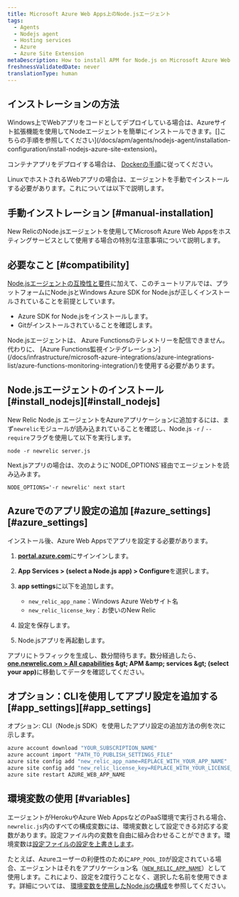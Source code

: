 ```yaml
---
title: Microsoft Azure Web Apps上のNode.jsエージェント
tags:
  - Agents
  - Nodejs agent
  - Hosting services
  - Azure
  - Azure Site Extension
metaDescription: How to install APM for Node.js on Microsoft Azure Web Apps.
freshnessValidatedDate: never
translationType: human
---
```


## インストレーションの方法

Windows上でWebアプリをコードとしてデプロイしている場合は、Azureサイト拡張機能を使用してNodeエージェントを簡単にインストールできます。\[]こちらの手順を参照してください]\(/docs/apm/agents/nodejs-agent/installation-configuration/install-nodejs-azure-site-extension)。

コンテナアプリをデプロイする場合は、 [Dockerの手順](/docs/apm/agents/nodejs-agent/installation-configuration/install-nodejs-agent-docker)に従ってください。

LinuxでホストされるWebアプリの場合は、エージェントを手動でインストールする必要があります。これについては以下で説明します。

## 手動インストレーション [#manual-installation]

New RelicのNode.jsエージェントを使用してMicrosoft Azure Web Appsをホスティングサービスとして使用する場合の特別な注意事項について説明します。

## 必要なこと [#compatibility]

[Node.jsエージェントの互換性と要件](/docs/agents/nodejs-agent/getting-started/compatibility-requirements-nodejs-agent)に加えて、このチュートリアルでは、プラットフォームにNode.jsとWindows Azure SDK for Node.jsが正しくインストールされていることを前提としています。

* Azure SDK for Node.jsをインストールします。
* Gitがインストールされていることを確認します。

<Callout variant="important">
  Node.jsエージェントは、 Azure Functionsのテレメトリーを配信できません。代わりに、 [Azure Functions監視インテグレーション](/docs/infrastructure/microsoft-azure-integrations/azure-integrations-list/azure-functions-monitoring-integration/)を使用する必要があります。
</Callout>

## Node.jsエージェントのインストール [#install\_nodejs][#install_nodejs]

New Relic Node.js エージェントをAzureアプリケーションに追加するには、まず`newrelic`モジュールが読み込まれていることを確認し、Node.js `-r` / `--require`フラグを使用して以下を実行します。

```shell
node -r newrelic server.js
```

<Callout variant="important">
  Next.jsアプリの場合は、次のように`NODE_OPTIONS`経由でエージェントを読み込みます。

  ```shell
  NODE_OPTIONS='-r newrelic' next start
  ```
</Callout>

## Azureでのアプリ設定の追加 [#azure\_settings][#azure_settings]

インストール後、Azure Web Appsでアプリを設定する必要があります。

1. <DNT>**[portal.azure.com](https://portal.azure.com)**</DNT>にサインインします。

2. <DNT>**App Services &gt; (select a Node.js app) &gt; Configure**</DNT>を選択します。

3. <DNT>**app settings**</DNT>に以下を追加します。

   * `new_relic_app_name`：Windows Azure Webサイト名
   * `new_relic_license_key`：お使いのNew Relic<InlinePopover type="licenseKey" />

4. 設定を保存します。

5. Node.jsアプリを再起動します。

アプリにトラフィックを生成し、数分間待ちます。数分経過したら、 <DNT>**[one.newrelic.com &gt; All capabilities](https://one.newrelic.com/all-capabilities) &amp;gt; APM &amp;amp; services &amp;gt; (select your app)**</DNT>に移動してデータを確認してください。

## オプション：CLIを使用してアプリ設定を追加する [#app\_settings][#app_settings]

オプション: CLI（Node.js SDK）を使用したアプリ設定の追加方法の例を次に示します。

```bash
azure account download "YOUR_SUBSCRIPTION_NAME"
azure account import "PATH_TO_PUBLISH_SETTINGS_FILE"
azure site config add "new_relic_app_name=REPLACE_WITH_YOUR_APP_NAME"
azure site config add "new_relic_license_key=REPLACE_WITH_YOUR_LICENSE_KEY"
azure site restart AZURE_WEB_APP_NAME
```

## 環境変数の使用 [#variables]

エージェントがHerokuやAzure Web AppsなどのPaaS環境で実行される場合、 `newrelic.js`内のすべての構成変数には、環境変数として設定できる対応する変数があります。設定ファイル内の変数を自由に組み合わせることができます。環境変数は[設定ファイルの設定を上書きします](/docs/agents/nodejs-agent/installation-configuration/nodejs-agent-configuration#methods-and-precedence)。

たとえば、Azureユーザーの利便性のために`APP_POOL_ID`が設定されている場合、エージェントはそれをアプリケーション名（[`NEW_RELIC_APP_NAME`](/docs/nodejs/configuring-nodejs-with-environment-variables#app_name)）として使用します。これにより、設定を2度行うことなく、選択した名前を使用できます。詳細については、 [環境変数を使用したNode.jsの構成](/docs/nodejs/configuring-nodejs-with-environment-variables)を参照してください。